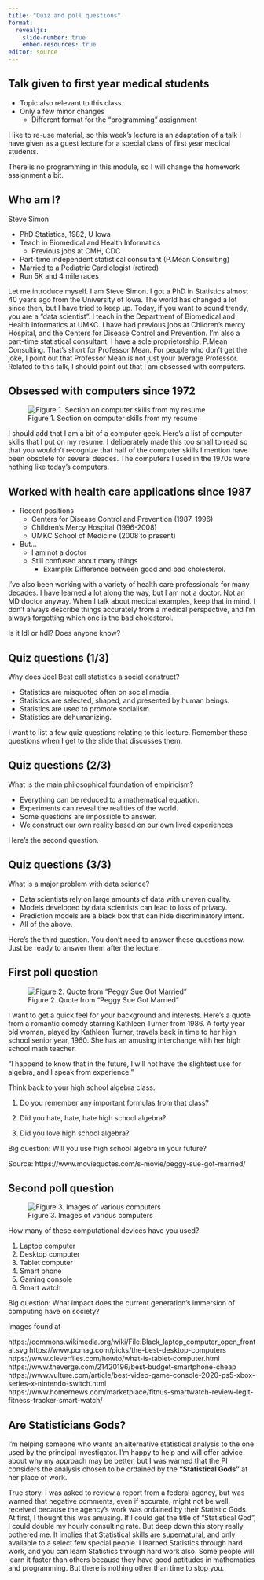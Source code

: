 ```yaml
---
title: "Quiz and poll questions"
format: 
  revealjs:
    slide-number: true
    embed-resources: true
editor: source
---
```


## Talk given to first year medical students

-   Topic also relevant to this class.
-   Only a few minor changes
    -   Different format for the "programming" assignment
    
::: notes
I like to re-use material, so this week's lecture is an adaptation of a talk I have given as a guest lecture for a special class of first year medical students.

There is no programming in this module, so I will change the homework assignment a bit.
:::

## Who am I?

Steve Simon

-   PhD Statistics, 1982, U Iowa
-   Teach in Biomedical and Health Informatics
    -   Previous jobs at CMH, CDC
-   Part-time independent statistical consultant (P.Mean Consulting)
-   Married to a Pediatric Cardiologist (retired)
-   Run 5K and 4 mile races

::: notes
Let me introduce myself. I am Steve Simon. I got a PhD in Statistics almost 40 years ago from the University of Iowa. The world has changed a lot since then, but I have tried to keep up. Today, if you want to sound trendy, you are a "data scientist". I teach in the Department of Biomedical and Health Informatics at UMKC. I have had previous jobs at Children's mercy Hospital, and the Centers for Disease Control and Prevention. I'm also a part-time statistical consultant. I have a sole proprietorship, P.Mean Consulting. That's short for Professor Mean. For people who don't get the joke, I point out that Professor Mean is not just your average Professor. Related to this talk, I should point out that I am obsessed with computers.
:::

## Obsessed with computers since 1972

![Figure 1. Section on computer skills from my resume](http://www.pmean.com/new-images/21/dark-side-03.png)

::: notes

I should add that I am a bit of a computer geek. Here's a list of computer skills that I put on my resume. I deliberately made this too small to read so that you wouldn't recognize that half of the computer skills I mention have been obsolete for several deades. The computers I used in the 1970s were nothing like today's computers.

:::

## Worked with health care applications since 1987

-   Recent positions
    -   Centers for Disease Control and Prevention (1987-1996)
    -   Children's Mercy Hospital (1996-2008)
    -   UMKC School of Medicine (2008 to present)
-   But...
    -   I am not a doctor
    -   Still confused about many things
        -   Example: Difference between good and bad cholesterol.
  
::: notes

I've also been working with a variety of health care professionals for many decades. I have learned a lot along the way, but I am not a doctor. Not an MD doctor anyway. When I talk about medical examples, keep that in mind. I don't always describe things accurately from a medical perspective, and I'm always forgetting which one is the bad cholesterol.

Is it ldl or hdl? Does anyone know?

:::

## Quiz questions (1/3)

Why does Joel Best call statistics a social construct?

-   Statistics are misquoted often on social media.
-   Statistics are selected, shaped, and presented by human beings.
-   Statistics are used to promote socialism.
-   Statistics are dehumanizing.

::: notes

I want to list a few quiz questions relating to this lecture. Remember these questions when I get to the slide that discusses them.

:::

## Quiz questions (2/3)

What is the main philosophical foundation of empiricism?

-   Everything can be reduced to a mathematical equation.
-   Experiments can reveal the realities of the world.
-   Some questions are impossible to answer.
-   We construct our own reality based on our own lived experiences

::: notes

Here's the second question.

:::

## Quiz questions (3/3)

What is a major problem with data science?

-   Data scientists rely on large amounts of data with uneven quality.
-   Models developed by data scientists can lead to loss of privacy.
-   Prediction models are a black box that can hide discriminatory intent.
-   All of the above.

::: notes

Here's the third question. You don't need to answer these questions now. Just be ready to answer them after the lecture.

:::

## First poll question

![Figure 2. Quote from "Peggy Sue Got Married"](http://www.pmean.com/new-images/21/dark-side-01.png)

::: notes

I want to get a quick feel for your background and interests. Here's a quote from a romantic comedy starring Kathleen Turner from 1986. A forty year old woman, played by Kathleen Turner, travels back in time to her high school senior year, 1960. She has an amusing interchange with her high school math teacher.

"I happend to know that in the future, I will not have the slightest use for algebra, and I speak from experience."

Think back to your high school algebra class.

1. Do you remember any important formulas from that class?

2. Did you hate, hate, hate high school algebra?

3. Did you love high school algebra?

Big question: Will you use high school algebra in your future?

Source: https://www.moviequotes.com/s-movie/peggy-sue-got-married/

:::

## Second poll question

![Figure 3. Images of various computers](http://www.pmean.com/new-images/21/dark-side-02.png)

::: notes

How many of these computational devices have you used?

1. Laptop computer
2. Desktop computer
3. Tablet computer
4. Smart phone
5. Gaming console
6. Smart watch

Big question: What impact does the current generation's immersion of computing have on society?

Images found at

https://commons.wikimedia.org/wiki/File:Black_laptop_computer_open_frontal.svg
https://www.pcmag.com/picks/the-best-desktop-computers
https://www.cleverfiles.com/howto/what-is-tablet-computer.html
https://www.theverge.com/21420196/best-budget-smartphone-cheap
https://www.vulture.com/article/best-video-game-console-2020-ps5-xbox-series-x-nintendo-switch.html
https://www.homernews.com/marketplace/fitnus-smartwatch-review-legit-fitness-tracker-smart-watch/

:::


## Are Statisticians Gods?

I'm helping someone who wants an alternative statistical analysis to the one used by the principal investigator. I'm happy to help and will offer advice about why my approach may be better, but I was warned that the PI considers the analysis chosen to be ordained by the **"Statistical Gods"** at her place of work.

::: notes

True story. I was asked to review a report from a federal agency, but was warned that negative comments, even if accurate, might not be well received because the agency's work was ordained by their Statistic Gods. At first, I thought this was amusing. If I could get the title of "Statistical God", I could double my hourly consulting rate. But deep down this story really bothered me. It implies that Statistical skills are supernatural, and only available to a select few special people. I learned Statistics through hard work, and you can learn Statistics through hard work also. Some people will learn it faster than others because they have good aptitudes in mathematics and programming. But there is nothing other than time to stop you.

:::

